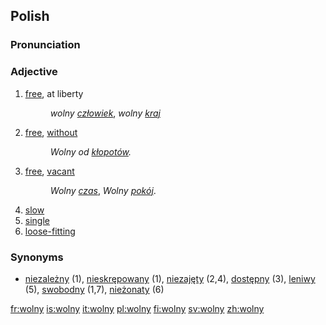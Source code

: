 ==Polish==

===Pronunciation===
{{IPA|/ˈvɔlnɨ/}}

===Adjective===
{{infl|pl|adjective|g=m}}

# [[free]], at liberty
#:''wolny [[człowiek]]'', ''wolny [[kraj]]''
# [[free]], [[without]]
#:''Wolny od [[kłopot|kłopotów]].''
# [[free]], [[vacant]]
#:''Wolny [[czas]]'', ''Wolny [[pokój]]''.
# [[slow]]
# [[single]]
# [[loose-fitting]]


===Synonyms===
*[[niezależny]] (1), [[nieskrępowany]] (1), [[niezajęty]] (2,4), [[dostępny]] (3), [[leniwy]] (5), [[swobodny]] (1,7), [[nieżonaty]] (6)

[[fr:wolny]]
[[is:wolny]]
[[it:wolny]]
[[pl:wolny]]
[[fi:wolny]]
[[sv:wolny]]
[[zh:wolny]]